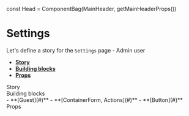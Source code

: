 const Head = ComponentBag(MainHeader, getMainHeaderProps())

<Meta title="Pages|Settings - Admin" component={Settings} />

# Settings

Let's define a story for the `Settings` page - Admin user

- **[Story](#story)**
- **[Building blocks](#modules)**
- **[Props](#props)**

<div id="story">Story</div>

<Preview>
  <Story name="Settings page - Admin user">
    <WithoutSidebar HeaderBox={Head}>
      <Settings {...useGetEditProfilePropsAdmin()} />
    </WithoutSidebar>
  </Story>
</Preview>

<div id="modules">Building blocks</div>- **[Guest](#)** - **[ContainerForm, Actions](#)** - **[Button](#)**

<div id="props">Props</div>

<Props of={Settings} />
